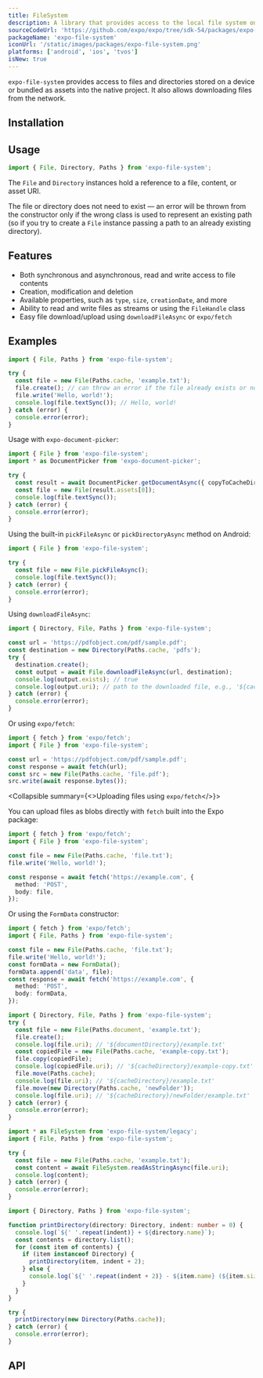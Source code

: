 ```yaml
---
title: FileSystem
description: A library that provides access to the local file system on the device.
sourceCodeUrl: 'https://github.com/expo/expo/tree/sdk-54/packages/expo-file-system'
packageName: 'expo-file-system'
iconUrl: '/static/images/packages/expo-file-system.png'
platforms: ['android', 'ios', 'tvos']
isNew: true
---
```



`expo-file-system` provides access to files and directories stored on a device or bundled as assets into the native project. It also allows downloading files from the network.

## Installation

<APIInstallSection />

## Usage

```js
import { File, Directory, Paths } from 'expo-file-system';
```

The `File` and `Directory` instances hold a reference to a file, content, or asset URI.

The file or directory does not need to exist &mdash; an error will be thrown from the constructor only if the wrong class is used to represent an existing path (so if you try to create a `File` instance passing a path to an already existing directory).

## Features

- Both synchronous and asynchronous, read and write access to file contents
- Creation, modification and deletion
- Available properties, such as `type`, `size`, `creationDate`, and more
- Ability to read and write files as streams or using the `FileHandle` class
- Easy file download/upload using `downloadFileAsync` or `expo/fetch`

## Examples

<Collapsible summary="Writing and reading text files">

```ts example.ts
import { File, Paths } from 'expo-file-system';

try {
  const file = new File(Paths.cache, 'example.txt');
  file.create(); // can throw an error if the file already exists or no permission to create it
  file.write('Hello, world!');
  console.log(file.textSync()); // Hello, world!
} catch (error) {
  console.error(error);
}
```

</Collapsible>

<Collapsible summary="Picking files using system pickers">

Usage with `expo-document-picker`:

```ts example.ts
import { File } from 'expo-file-system';
import * as DocumentPicker from 'expo-document-picker';

try {
  const result = await DocumentPicker.getDocumentAsync({ copyToCacheDirectory: true });
  const file = new File(result.assets[0]);
  console.log(file.textSync());
} catch (error) {
  console.error(error);
}
```

Using the built-in `pickFileAsync` or `pickDirectoryAsync` method on Android:

```ts example.ts
import { File } from 'expo-file-system';

try {
  const file = new File.pickFileAsync();
  console.log(file.textSync());
} catch (error) {
  console.error(error);
}
```

</Collapsible>

<Collapsible summary="Downloading files">

Using `downloadFileAsync`:

```ts example.ts
import { Directory, File, Paths } from 'expo-file-system';

const url = 'https://pdfobject.com/pdf/sample.pdf';
const destination = new Directory(Paths.cache, 'pdfs');
try {
  destination.create();
  const output = await File.downloadFileAsync(url, destination);
  console.log(output.exists); // true
  console.log(output.uri); // path to the downloaded file, e.g., '${cacheDirectory}/pdfs/sample.pdf'
} catch (error) {
  console.error(error);
}
```

Or using `expo/fetch`:

```ts example.ts
import { fetch } from 'expo/fetch';
import { File } from 'expo-file-system';

const url = 'https://pdfobject.com/pdf/sample.pdf';
const response = await fetch(url);
const src = new File(Paths.cache, 'file.pdf');
src.write(await response.bytes());
```

</Collapsible>

<Collapsible summary={<>Uploading files using <CODE>expo/fetch</CODE></>}>

You can upload files as blobs directly with `fetch` built into the Expo package:

```ts example.ts
import { fetch } from 'expo/fetch';
import { File } from 'expo-file-system';

const file = new File(Paths.cache, 'file.txt');
file.write('Hello, world!');

const response = await fetch('https://example.com', {
  method: 'POST',
  body: file,
});
```

Or using the `FormData` constructor:

```ts example.ts
import { fetch } from 'expo/fetch';
import { File, Paths } from 'expo-file-system';

const file = new File(Paths.cache, 'file.txt');
file.write('Hello, world!');
const formData = new FormData();
formData.append('data', file);
const response = await fetch('https://example.com', {
  method: 'POST',
  body: formData,
});
```

</Collapsible>

<Collapsible summary="Moving and copying files">

```ts example.ts
import { Directory, File, Paths } from 'expo-file-system';
try {
  const file = new File(Paths.document, 'example.txt');
  file.create();
  console.log(file.uri); // '${documentDirectory}/example.txt'
  const copiedFile = new File(Paths.cache, 'example-copy.txt');
  file.copy(copiedFile);
  console.log(copiedFile.uri); // '${cacheDirectory}/example-copy.txt'
  file.move(Paths.cache);
  console.log(file.uri); // '${cacheDirectory}/example.txt'
  file.move(new Directory(Paths.cache, 'newFolder'));
  console.log(file.uri); // '${cacheDirectory}/newFolder/example.txt'
} catch (error) {
  console.error(error);
}
```

</Collapsible>

<Collapsible summary="Using legacy FileSystem API">

```ts example.ts
import * as FileSystem from 'expo-file-system/legacy';
import { File, Paths } from 'expo-file-system';

try {
  const file = new File(Paths.cache, 'example.txt');
  const content = await FileSystem.readAsStringAsync(file.uri);
  console.log(content);
} catch (error) {
  console.error(error);
}
```

</Collapsible>

<Collapsible summary="Listing directory contents recursively">

```ts example.ts
import { Directory, Paths } from 'expo-file-system';

function printDirectory(directory: Directory, indent: number = 0) {
  console.log(`${' '.repeat(indent)} + ${directory.name}`);
  const contents = directory.list();
  for (const item of contents) {
    if (item instanceof Directory) {
      printDirectory(item, indent + 2);
    } else {
      console.log(`${' '.repeat(indent + 2)} - ${item.name} (${item.size} bytes)`);
    }
  }
}

try {
  printDirectory(new Directory(Paths.cache));
} catch (error) {
  console.error(error);
}
```

</Collapsible>

## API

<APISection packageName="expo-file-system" apiName="FileSystem" />
